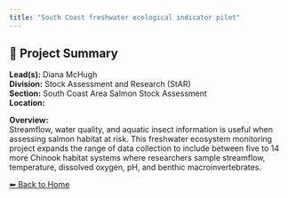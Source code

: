 ```yaml
---
title: "South Coast freshwater ecological indicator pilot"
---
```


## 🧬 Project Summary

**Lead(s):** Diana McHugh  
**Division:** Stock Assessment and Research (StAR)  
**Section:** South Coast Area Salmon Stock Assessment  
**Location:**   

**Overview:**  
Streamflow, water quality, and aquatic insect information is useful when assessing salmon habitat at risk. This freshwater ecosystem monitoring project expands the range of data collection to include between five to 14 more Chinook habitat systems where researchers sample streamflow, temperature, dissolved oxygen, pH, and benthic macroinvertebrates.

[⬅ Back to Home](../index.qmd)
